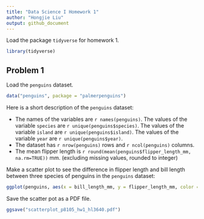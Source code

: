 ```yaml
---
title: "Data Science I Homework 1"
author: "Hongjie Liu"
output: github_document
---
```


Load the package `tidyverse` for homework 1.

```r
library(tidyverse)
```

## Problem 1

Load the `penguins` dataset.

```r
data("penguins", package = "palmerpenguins")
```

Here is a short description of the `penguins` dataset:

* The names of the variables are ``r names(penguins)``. The values of the variable `species` are ``r unique(penguins$species)``. The values of the variable `island` are ``r unique(penguins$island)``. The values of the variable `year` are ``r unique(penguins$year)``.
* The dataset has `r nrow(penguins)` rows and `r ncol(penguins)` columns.
* The mean flipper length is `r round(mean(penguins$flipper_length_mm, na.rm=TRUE))` mm. (excluding missing values, rounded to integer)

Make a scatter plot to see the difference in flipper length and bill length between three species of penguins in the `penguins` dataset:

```r
ggplot(penguins, aes(x = bill_length_mm, y = flipper_length_mm, color = species)) + geom_point()
```

Save the scatter pot as a PDF file.

```r
ggsave("scatterplot_p8105_hw1_hl3640.pdf")
```
